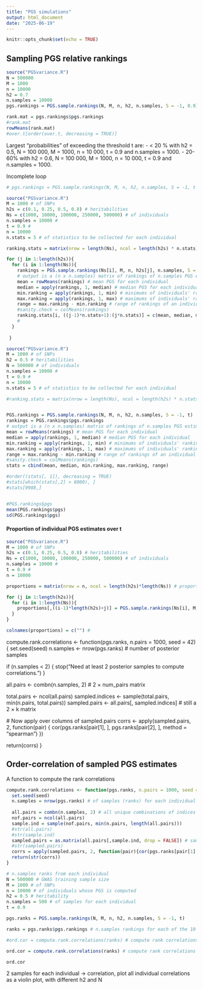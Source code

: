 ```yaml
---
title: "PGS simulations"
output: html_document
date: "2025-06-19"
---
```


```r
knitr::opts_chunk$set(echo = TRUE)
```

## Sampling PGS relative rankings

```r
source("PGSvariance.R")
N = 500000
M = 1000
n = 10000
h2 = 0.7
n.samples = 10000
pgs.rankings = PGS.sample.rankings(N, M, n, h2, n.samples, S = -1, 0.9)
```

```r
rank.mat = pgs.rankings$pgs.rankings
#rank.mat
rowMeans(rank.mat)
#over.t[order(over.t, decreasing = TRUE)]
```

Largest "probabilities" of exceeding the threshold t are:
- < 20 % with h2 = 0.5, N = 100 000, M = 1000, n = 10 000, t = 0.9 and n.samples = 1000.
- 20-60% with h2 = 0.6, N = 100 000, M = 1000, n = 10 000, t = 0.9 and n.samples = 1000.

Incomplete loop
```r
# pgs.rankings = PGS.sample.rankings(N, M, n, h2, n.samples, S = -1, t = 0.9)

source("PGSvariance.R")
M = 1000 # of SNPs
h2s = c(0.1, 0.25, 0.5, 0.8) # heritabilities
Ns = c(1000, 10000, 100000, 250000, 500000) # of individuals
n.samples = 10000 #
t = 0.9 # 
n = 10000 
n.stats = 5 # of statistics to be collected for each individual

ranking.stats = matrix(nrow = length(Ns), ncol = length(h2s) * n.stats) 

for (j in 1:length(h2s)){
  for (i in 1:length(Ns)){
    rankings = PGS.sample.rankings(Ns[i], M, n, h2s[j], n.samples, S = -1, t)$pgs.rankings
    # output is a (n x n.samples) matrix of rankings of n.samples PGS estimates for n individuals
    mean = rowMeans(rankings) # mean PGS for each individual
    median = apply(rankings, 1, median) # median PGS for each individual
    min.ranking = apply(rankings, 1, min) # minimums of individuals' rankings
    max.ranking = apply(rankings, 1, max) # maximums of individuals' rankings
    range = max.ranking - min.ranking # range of rankings of an individual
    #sanity.check = colMeans(rankings)
    ranking.stats[i, ((j-1)*n.stats+1):(j*n.stats)] = c(mean, median, min.ranking, max.ranking, range)
    #
  }
  
 }
```

```r
source("PGSvariance.R")
M = 1000 # of SNPs
h2 = 0.5 # heritabilities
N = 500000 # of individuals
n.samples = 10000 #
t = 0.9 # 
n = 10000 
n.stats = 5 # of statistics to be collected for each individual

#ranking.stats = matrix(nrow = length(Ns), ncol = length(h2s) * n.stats) 


PGS.rankings = PGS.sample.rankings(N, M, n, h2, n.samples, S = -1, t)
rankings = PGS.rankings$pgs.rankings
# output is a (n x n.samples) matrix of rankings of n.samples PGS estimates for n individuals
mean = rowMeans(rankings) # mean PGS for each individual
median = apply(rankings, 1, median) # median PGS for each individual
min.ranking = apply(rankings, 1, min) # minimums of individuals' rankings
max.ranking = apply(rankings, 1, max) # maximums of individuals' rankings
range = max.ranking - min.ranking # range of rankings of an individual
#sanity.check = colMeans(rankings)
stats = cbind(mean, median, min.ranking, max.ranking, range)

```

```r
#order((stats[, 1]), decreasing = TRUE)
#stats[which(stats[,2] > 8000), ]
#stats[9988,]


#PGS.rankings$pgs
mean(PGS.rankings$pgs)
sd(PGS.rankings$pgs)
```

#### Proportion of individual PGS estimates over t

```r
source("PGSvariance.R")
M = 1000 # of SNPs
h2s = c(0.1, 0.25, 0.5, 0.8) # heritabilities
Ns = c(1000, 10000, 100000, 250000, 500000) # of individuals
n.samples = 10000 #
t = 0.9 # 
n = 10000 

proportions = matrix(nrow = n, ncol = length(h2s)*length(Ns)) # proportion of PGS estimates over t for each individual, for each N and h2

for (j in 1:length(h2s)){
  for (i in 1:length(Ns)){
    proportions[,((i-1)*length(h2s)+j)] = PGS.sample.rankings(Ns[i], M, n, h2s[j], n.samples, S = -1, t)$prop.over.t
  }
}
```

```r
colnames(proportions) = c("") # 


```

compute.rank.correlations <- function(pgs.ranks, n.pairs = 1000, seed = 42) {
  set.seed(seed)
  n.samples <- nrow(pgs.ranks)  # number of posterior samples
  
  if (n.samples < 2) {
    stop("Need at least 2 posterior samples to compute correlations.")
  }

  all.pairs <- combn(n.samples, 2)  # 2 × num_pairs matrix
  
  total.pairs <- ncol(all.pairs)
  sampled.indices <- sample(total.pairs, min(n.pairs, total.pairs))
  sampled.pairs <- all.pairs[, sampled.indices]  # still a 2 × k matrix

  # Now apply over columns of sampled.pairs
  corrs <- apply(sampled.pairs, 2, function(pair) {
    cor(pgs.ranks[pair[1], ], pgs.ranks[pair[2], ], method = "spearman")
  })

  return(corrs)
}

## Order-correlation of sampled PGS estimates
A function to compute the rank correlations
```r
compute.rank.correlations <- function(pgs.ranks, n.pairs = 1000, seed = 42) {
  set.seed(seed)
  n.samples = nrow(pgs.ranks) # of samples (ranks) for each individual
  
  all.pairs = combn(n.samples, 2) # all unique combinations of indices of samples (2 x jotain) matrix
  nof.pairs = ncol(all.pairs) 
  sample.ind = sample(nof.pairs, min(n.pairs, length(all.pairs))) 
  #str(all.pairs)
  #str(sample.ind)
  sampled.pairs = as.matrix(all.pairs[,sample.ind, drop = FALSE]) # sample n.pairs of the sample pairs
  #str(sampled.pairs)
  corrs = apply(sampled.pairs, 2, function(pair){cor(pgs.ranks[pair[1],], pgs.ranks[pair[2],], method = "spearman")}) # compute Spearman correlations for the sampled pairs
  return(str(corrs))
}

```

```r
# n.samples ranks from each individual
N = 500000 # GWAS training sample size
M = 1000 # of SNPs
n = 10000 # of individuals whose PGS is computed
h2 = 0.5 # heritability
n.samples = 500 # of samples for each individual
t = 0.9

pgs.ranks = PGS.sample.rankings(N, M, n, h2, n.samples, S = -1, t)

ranks = pgs.ranks$pgs.rankings # n.samples rankings for each of the 10 000 individuals

#ord.cor = compute.rank.correlations(ranks) # compute rank correlations for pairs of individuals


```

```r
ord.cor = compute.rank.correlations(ranks) # compute rank correlations for pairs of individuals

ord.cor
```





2 samples for each individual
-> correlation, plot all individual correlations as a violin plot,
    with different h2 and N


